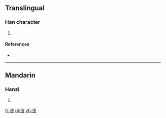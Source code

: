 ==Translingual==

===Han character===
{{Han char|rn=85|rad=水|as=04|sn=7|four=3414<sub>7</sub>|canj=水十水 (EJE)}}

# {{defn|Han|sort=水04}}

====References====
* {{Han ref|kx=0607.060|dkj=17149|dj=1000.080|hdz=31560.010|uh=6C65|ud=27749|bh=CB5B|bd=52059}}

----

==Mandarin==

===Hanzi===
{{cmn-hanzi|pin=[[gǔ]] ([[gu3]]), [[zhī]] ([[zhi1]])|wg=ku<sup>3</sup>, chih<sup>1</sup>}}

# {{defn|lang=cmn|sort=水04}}

[[fr:汥]]
[[pl:汥]]
[[zh:汥]]